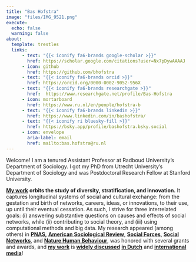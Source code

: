 ```yaml
---
title: "Bas Hofstra"
image: "files/IMG_9521.png"
execute: 
  echo: false
  warning: false
about:
  template: trestles
  links:
      - text: "{{< iconify fa6-brands google-scholar >}}"
        href: https://scholar.google.com/citations?user=Nx7pDywAAAAJ
      - icon: github
        href: https://github.com/bhofstra
      - text: "{{< iconify fa6-brands orcid >}}"
        href: https://orcid.org/0000-0002-9052-956X
      - text: "{{< iconify fa6-brands researchgate >}}"
        href:  https://www.researchgate.net/profile/Bas-Hofstra
      - icon: mortarboard
        href: https://www.ru.nl/en/people/hofstra-b
      - text: "{{< iconify fa6-brands linkedin >}}"
        href: https://www.linkedin.com/in/bashofstra/
      - text: "{{< iconify ri bluesky-fill >}}"
        href: https://bsky.app/profile/bashofstra.bsky.social
      - icon: envelope
        aria-label: email
        href: mailto:bas.hofstra@ru.nl
---
```


Welcome! I am a tenured Assistant Professor at Radboud University's Department of Sociology. I got my PhD from Utrecht University's Department of Sociology and was Postdoctoral Research Fellow at Stanford University.

[**My work**](https://scholar.google.nl/citations?user=Nx7pDywAAAAJ&hl=en) **orbits the study of diversity, stratification, and innovation.** It captures longitudinal systems of social and cultural exchange: from the gestation and birth of networks, careers, ideas, or innovations, to their use, up until their eventual cessation. As such, I strive for three interrelated goals: (i) answering substantive questions on causes and effects of social networks, while (ii) contributing to social theory, and (iii) using computational methods and big data. My research appeared (among others) in [**PNAS,**](https://www.pnas.org/content/early/2020/04/10/1915378117) [**American Sociological Review**](https://journals.sagepub.com/doi/abs/10.1177/0003122417705656?journalCode=asra), [**Social Forces**](https://academic.oup.com/sf/article-abstract/doi/10.1093/sf/soaa031/5823518), [**Social Networks**](https://www.sciencedirect.com/science/article/pii/S0378873315000453), and [**Nature Human Behaviour**](https://www.nature.com/articles/s41562-019-0751-y), was honored with several grants and awards, and [**my work**](https://www.nature.com/articles/d41586-024-00291-6) is [**widely discussed**](https://www.youtube.com/watch?v=zuAnbApl7A0) [**in Dutch**](https://www.volkskrant.nl/wetenschap/een-nederlander-kent-zo-n-568-mensen-soort-zoekt-soort-en-opleiding-is-een-bepalende-factor~b0c4390d/) and [**international**](https://www.insidehighered.com/news/2020/04/16/underrepresented-scholars-outperform-majority-peers-terms-novel-research) [**media**](https://www.smithsonianmag.com/science-nature/deep-biases-prevent-diverse-talent-advancing-180975033/)!
